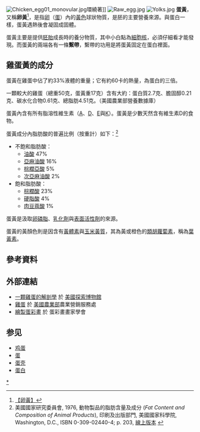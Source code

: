 [[File:Chicken_egg01_monovular.jpg|thumb]]環繞著]]
[[File:Raw_egg.jpg|thumb]]
[[File:Yolks.jpg|thumb]]
'''蛋黃'''，又稱'''卵黃'''<ref>[http://dict.revised.moe.edu.tw/cgi-bin/cbdic/gsweb.cgi?o=dcbdic&searchid=Z00000066842 【卵黃】]</ref>，是指[[卵|卵]]（[[蛋|蛋]]）內的[[黃色|黃色]]球狀物質，是胚的主要營養來源。與蛋白一樣，蛋黃遇熱後會凝固成固體。

蛋黃主要是提供[[胚胎|胚胎]]成長時的養分物質，其中小白點為[[細胞核|細胞核]]，必須仔細看才能發現。而蛋黃的兩端各有一條'''繫帶'''，繫帶的功用是將蛋黃固定在蛋白裡面。

== 雞蛋黃的成分 ==
{{nutritionalvalue | name=新鲜生鸡蛋蛋黄 | kJ=1325 | water = 52.31 g| protein=15.86 g | fat=26.54 g | carbs=3.59 g | iron_mg=2.73 | calcium_mg=129 | magnesium_mg=5 | phosphorus_mg=390 | potassium_mg=109 | zinc_mg=2.30 | vitA_ug = 381 | pantothenic_mg=2.990 | folate_ug=146 | thiamin_mg=0.176 | riboflavin_mg=0.528 | choline_mg=820.2 | vitD_iu=218 |
<!-- amino acids -->
tryptophan=0.177 g|
threonine=0.687 g|
isoleucine=0.866 g|
leucine=1.399 g|
lysine=1.217 g|
methionine=0.378 g|
cystine=0.264 g|
phenylalanine=0.681 g|
tyrosine=0.678 g|
valine=0.949 g|
arginine=1.099 g|
histidine=0.416 g|
alanine=0.836 g|
aspartic acid=1.550 g|
glutamic acid=0.595 g|
glycine=0.488 g|
proline=0.545 g|
serine=1.326 g|
opt1n= [[Cholesterol|Cholesterol]] | opt1v= 1085 mg| right=1 | source_usda=1 | note= One large egg contains 17 grams of yolk. }}


蛋黃在雞蛋中佔了約33%液體的重量；它有約60卡的熱量，為蛋白的三倍。

一顆較大的雞蛋（總重50克，蛋黃重17克）含有大約：蛋白質2.7克、膽固醇0.21克、碳水化合物0.61克、總脂肪4.51克。（美國農業部營養數據庫）

蛋黃內含有所有脂溶性維生素（[[維生素A|A]]、[[維生素D|D]]、[[維生素E|E]]與[[維生素K|K]]）。蛋黃是少數天然含有維生素D的食物。

蛋黃成分內脂肪酸的普遍比例（按重計）如下：<ref>美國國家研究委員會, 1976, 動物製品的脂肪含量及成分 (''Fat Content and Composition of Animal Products''), 印刷及出版部門, 美國國家科學院, Washington, D.C., ISBN 0-309-02440-4; p. 203, [http://books.nap.edu/openbook.php?chapselect=yo&page=203&record_id=22&Jump+to+Specified+Page.x=0&Jump+to+Specified+Page.y=0 線上版本] {{Wayback|url=http://books.nap.edu/openbook.php?chapselect=yo&page=203&record_id=22&Jump+to+Specified+Page.x=0&Jump+to+Specified+Page.y=0 |date=20130927222756 }}</ref>

* 不飽和脂肪酸：
** [[油酸|油酸]] 47%
** [[亞麻油酸|亞麻油酸]] 16%
** [[棕櫚亞酸|棕櫚亞酸]] 5%
** [[次亞麻油酸|次亞麻油酸]] 2%
* 飽和脂肪酸：
** [[棕櫚酸|棕櫚酸]] 23%
** [[硬脂酸|硬脂酸]] 4%
** [[肉豆蔻酸|肉豆蔻酸]] 1%

蛋黃是汲取[[卵磷脂|卵磷脂]]、[[乳化劑|乳化劑]]與[[表面活性劑|表面活性劑]]的來源。

蛋黃的黃顏色則是因含有[[黃體素|黃體素]]與[[玉米黃質|玉米黃質]]，其為黃或橙色的[[類胡蘿蔔素|類胡蘿蔔素]]，稱為[[葉黃素|葉黃素]]。

== 參考資料 ==
{{reflist}}

== 外部連結 ==
{{Cookbook|Eggs}}
{{Wiktionary|蛋黃}}
* [http://www.exploratorium.edu/cooking/eggs/eggcomposition.html 一顆雞蛋的解剖學] {{Wayback|url=http://www.exploratorium.edu/cooking/eggs/eggcomposition.html |date=20101028182654 }} 於 [[美國探索博物館|美國探索博物館]]
* [https://web.archive.org/web/20090423061152/http://www.ams.usda.gov/AMSv1.0/ams.fetchTemplateData.do?template=TemplateN&navID=EducationalMaterialsEggsPub1&rightNav1=EducationalMaterialsEggsPub1&leftNav=CommodityAreas&page=PYPublications3 雞蛋] 於 [[美國農業部|美國農業部]]農業營銷服務處
* [http://www.eggtempera.com/paint.html 繪製蛋彩畫]{{Wayback|url=http://www.eggtempera.com/paint.html |date=20060630024048 }} 於 蛋彩畫畫家學會

== 参见 ==
* [[鸡蛋|鸡蛋]]
* [[蛋|蛋]]
* [[蛋壳|蛋壳]]
* [[蛋白|蛋白]]

[[Category:蛋|*]]